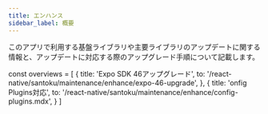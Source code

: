 ```yaml
---
title: エンハンス
sidebar_label: 概要
---
```


このアプリで利用する基盤ライブラリや主要ライブラリのアップデートに関する情報と、アップデートに対応する際のアップグレード手順について記載します。

<!-- textlint-disable ja-technical-writing/sentence-length,ja-technical-writing/max-comma,ja-spacing/ja-no-space-around-parentheses,jtf-style/3.3.かっこ類と隣接する文字の間のスペースの有無,ja-technical-writing/ja-no-mixed-period,ja-technical-writing/no-unmatched-pair -->

const overviews = [
  {
    title: 'Expo SDK 46アップグレード',
    to: '/react-native/santoku/maintenance/enhance/expo-46-upgrade',
  },
  {
    title: 'onfig Plugins対応',
    to: '/react-native/santoku/maintenance/enhance/config-plugins.mdx',
  }
]

<PageList overviews={overviews} colSize={12} />

<!-- textlint-enable ja-technical-writing/sentence-length,ja-technical-writing/max-comma,ja-spacing/ja-no-space-around-parentheses,jtf-style/3.3.かっこ類と隣接する文字の間のスペースの有無,ja-technical-writing/ja-no-mixed-period,ja-technical-writing/no-unmatched-pair -->
